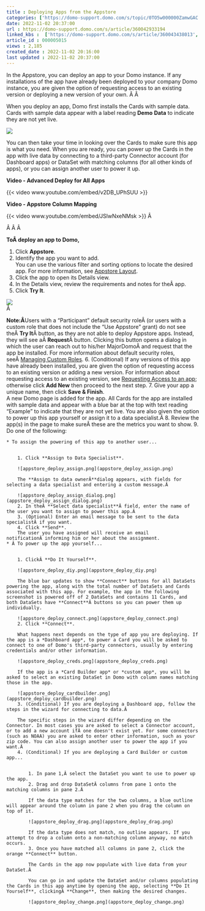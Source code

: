 ```yaml
---
title : Deploying Apps from the Appstore
categories: ['https://domo-support.domo.com/s/topic/0TO5w000000ZamwGAC']
date: 2022-11-02 20:37:00
url : https://domo-support.domo.com/s/article/360042933194
linked_kbs :  ['https://domo-support.domo.com/s/article/360043438013', 'https://domo-support.domo.com/s/knowledge-base', 'https://domo-support.domo.com/s/article/360042925494', 'https://domo-support.domo.com/s/article/360043429953', 'https://domo-support.domo.com/s/article/360043438973', 'https://domo-support.domo.com/s/article/360042933274', 'https://domo-support.domo.com/s/article/360043429933', 'https://domo-support.domo.com/s/article/360043429693', 'https://domo-support.domo.com/s/topic/0TO5w000000ZamwGAC', 'https://domo-support.domo.com/s/article/360042933194', 'https://domo-support.domo.com/s/article/360043429913']
article_id : 000005015
views : 2,185
created_date : 2022-11-02 20:16:00
last updated : 2022-11-02 20:37:00
---
```




In the Appstore, you can deploy an app to your Domo instance. If any installations of the app have already been deployed to your company Domo instance, you are given the option of requesting access to an existing version or deploying a new version of your own. Â Â 


When you deploy an app, Domo first installs the Cards with sample data. Cards with sample data appear with a label reading **Demo** **Data** to indicate they are not yet live.


![](0.png)


You can then take your time in looking over the Cards to make sure this app is what you need. When you are ready, you can power up the Cards in the app with live data by connecting to a third-party Connector account (for Dashboard apps) or DataSet with matching columns (for all other kinds of apps), or you can assign another user to power it up.


**Video - Advanced Deploy for All Apps**


{{< video www.youtube.com/embed/v2DB_UPhSUU >}}
  
**Video - Appstore Column Mapping**


{{< video www.youtube.com/embed/JSlwNxeNMsk >}}
Â 


Â Â Â 


**ToÂ deploy an app to Domo,**


1. Click **Appstore**.
2. Identify the app you want to add.  
You can use the various filter and sorting options to locate the desired app. For more information, see [Appstore Layout](..\_appstore_layout\index.html "Appstore Layout").
3. Click the app to open its Details view.
4. In the Details view, review the requirements and notes for theÂ app.
5. Click **Try It**.  
  
![](1.png)  
Â 


**Note:Â**Users with a "Participant" default security roleÂ (or users with a custom role that does not include the "Use Appstore" grant) do not see theÂ **Try It**Â button, as they are not able to deploy Appstore apps. Instead, they will see aÂ **Request**Â button. Clicking this button opens a dialog in which the user can reach out to his/her MajorDomoÂ and request that the app be installed. For more information about default security roles, seeÂ [Managing Custom Roles](..\managing_custom_roles\index.html "Security Role Reference").
6. (Conditional) If any versions of this app have already been installed, you are given the option of requesting access to an existing version or adding a new version. For information about requesting access to an existing version, see [Requesting Access to an app](..\requesting_access_to_an_app\index.html "Requesting Access to an App"); otherwise click **Add New** then proceed to the next step.
7. Give your app a unique name, then click **Save & Finish**.  
A new Domo page is added for the app. All Cards for the app are installed with sample data and appear with a blue bar at the top with text reading "Example" to indicate that they are not yet live. You are also given the option to power up this app yourself or assign it to a data specialist.Â
8. Review the app(s) in the page to make sureÂ these are the metrics you want to show.
9. Do one of the following:



	* To assign the powering of this app to another user...
	
	
		1. Click **Assign to Data Specialist**.  
		  
		![appstore_deploy_assign.png](appstore_deploy_assign.png)  
		  
		The **Assign to data ownerÂ**dialog appears, with fields for selecting a data specialist and entering a custom message.Â   
		  
		![appstore_deploy_assign_dialog.png](appstore_deploy_assign_dialog.png)
		2. In theÂ **Select data specialist**Â field, enter the name of the user you want to assign to power this app.Â
		3. (Optional) Enter an email message to be sent to the data specialistÂ if you want.
		4. Click **Send**.  
		The user you have assigned will receive an email notificationÂ informing him or her about the assignment.
	* Â To power up the app yourself...
	
	
		1. ClickÂ **Do It Yourself**.  
		  
		![appstore_deploy_diy.png](appstore_deploy_diy.png)  
		  
		The blue bar updates to show **Connect** buttons for all DataSets powering the app, along with the total number of DataSets and Cards associated with this app. For example, the app in the following screenshot is powered off of 2 DataSets and contains 11 Cards, and both DataSets have **Connect**Â buttons so you can power them up individually.  
		  
		![appstore_deploy_connect.png](appstore_deploy_connect.png)
		2. Click **Connect**.  
		  
		What happens next depends on the type of app you are deploying. If the app is a *Dashboard app*, to power a Card you will be asked to connect to one of Domo's third-party connectors, usually by entering credentials and/or other information.  
		  
		![appstore_deploy_creds.png](appstore_deploy_creds.png)  
		  
		If the app is a *Card Builder app* or *custom app*, you will be asked to select an existing DataSet in Domo with column names matching those in the app.  
		  
		![appstore_deploy_cardbuilder.png](appstore_deploy_cardbuilder.png)
		3. (Conditional) If you are deploying a Dashboard app, follow the steps in the wizard for connecting to data.Â   
		  
		The specific steps in the wizard differ depending on the Connector. In most cases you are asked to select a Connector account, or to add a new account ifÂ one doesn't exist yet. For some connectors (such as NOAA) you are asked to enter other information, such as your zip code. You can also assign another user to power the app if you want.Â
		4. (Conditional) If you are deploying a Card Builder or custom app...
		
		
			1. In pane 1,Â select the DataSet you want to use to power up the app.
			2. Drag and drop DataSetÂ columns from pane 1 onto the matching columns in pane 2.Â   
			  
			If the data type matches for the two columns, a blue outline will appear around the column in pane 2 when you drag the column on top of it.  
			  
			![appstore_deploy_drag.png](appstore_deploy_drag.png)  
			  
			If the data type does not match, no outline appears. If you attempt to drop a column onto a non-matching column anyway, no match occurs.
			3. Once you have matched all columns in pane 2, click the orange **Connect** button.  
			  
			The Cards in the app now populate with live data from your DataSet.Â   
			  
			You can go in and update the DataSet and/or columns populating the Cards in this app anytime by opening the app, selecting **Do It Yourself**, clickingÂ **Change**, then making the desired changes.  
			  
			![appstore_deploy_change.png](appstore_deploy_change.png)